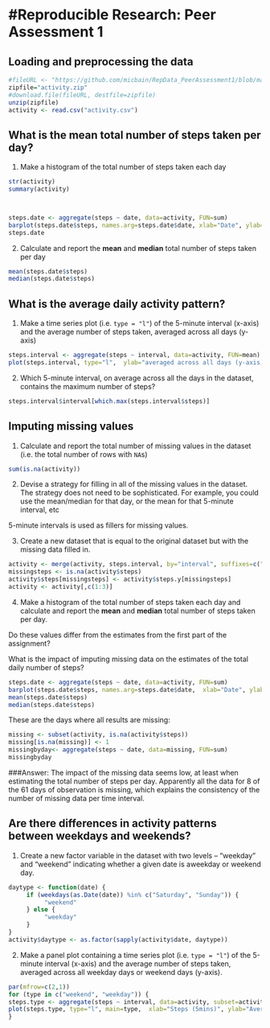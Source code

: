 
#Reproducible Research: Peer Assessment 1
========================================

## Loading and preprocessing the data

```r
#fileURL <- "https://github.com/micbain/RepData_PeerAssessment1/blob/master/activity.zip?raw=true"
zipfile="activity.zip"
#download.file(fileURL, destfile=zipfile)
unzip(zipfile)
activity <- read.csv("activity.csv")
```

## What is the mean total number of steps taken per day?
1. Make a histogram of the total number of steps taken each day

```r
str(activity)
summary(activity)



steps.date <- aggregate(steps ~ date, data=activity, FUN=sum)
barplot(steps.date$steps, names.arg=steps.date$date, xlab="Date", ylab="# of steps")
steps.date
```

2. Calculate and report the **mean** and **median** total number of steps taken per day

```r
mean(steps.date$steps)
median(steps.date$steps)
```

## What is the average daily activity pattern?
1. Make a time series plot (i.e. `type = "l"`) of the 5-minute interval (x-axis) and the average number of steps taken, averaged across all days (y-axis)

```r
steps.interval <- aggregate(steps ~ interval, data=activity, FUN=mean)
plot(steps.interval, type="l",  ylab="averaged across all days (y-axis)", xlab="average number of steps taken")
```

2. Which 5-minute interval, on average across all the days in the dataset, contains the maximum number of steps?

```r
steps.interval$interval[which.max(steps.interval$steps)]
```

## Imputing missing values

1. Calculate and report the total number of missing values in the dataset (i.e. the total number of rows with `NA`s)

```r
sum(is.na(activity))
```

2. Devise a strategy for filling in all of the missing values in the dataset. The strategy does not need to be sophisticated. For example, you could use the mean/median for that day, or the mean for that 5-minute interval, etc


5-minute intervals is used as fillers for missing values.

3. Create a new dataset that is equal to the original dataset but with the missing data filled in.

```r
activity <- merge(activity, steps.interval, by="interval", suffixes=c("",".y"))
missingsteps <- is.na(activity$steps)
activity$steps[missingsteps] <- activity$steps.y[missingsteps]
activity <- activity[,c(1:3)]
```

4. Make a histogram of the total number of steps taken each day and calculate and report the **mean** and **median** total number of steps taken per day. 

Do these values differ from the estimates from the first part of the assignment? 

What is the impact of imputing missing data on the estimates of the total daily number of steps?

```r
steps.date <- aggregate(steps ~ date, data=activity, FUN=sum)
barplot(steps.date$steps, names.arg=steps.date$date,  xlab="Date", ylab="# of steps")
mean(steps.date$steps)
median(steps.date$steps)
```

These are the days where all results are missing:

```r
missing <- subset(activity, is.na(activity$steps))
missing[is.na(missing)] <- 1
missingbyday<- aggregate(steps ~ date, data=missing, FUN=sum)
missingbyday

```

###Answer: The impact of the missing data seems low, at least when estimating the total number of steps per day. Apparently all the data for 8 of the 61 days of observation is missing, which explains the consistency of the number of missing data per time interval.


## Are there differences in activity patterns between weekdays and weekends?

1. Create a new factor variable in the dataset with two levels -- "weekday" and "weekend" indicating whether a given date is aweekday or weekend day.

```r
daytype <- function(date) {
     if (weekdays(as.Date(date)) %in% c("Saturday", "Sunday")) {
          "weekend"
     } else {
          "weekday"
     }
}
activity$daytype <- as.factor(sapply(activity$date, daytype))
```

2. Make a panel plot containing a time series plot (i.e. `type = "l"`) of the 5-minute interval (x-axis) and the average number of steps taken, averaged across all weekday days or weekend days (y-axis).

```r
par(mfrow=c(2,1))
for (type in c("weekend", "weekday")) {
steps.type <- aggregate(steps ~ interval, data=activity, subset=activity$daytype==type, FUN=mean)
plot(steps.type, type="l", main=type,  xlab="Steps (5mins)", ylab="Average steps taken (all days)")
}
```
